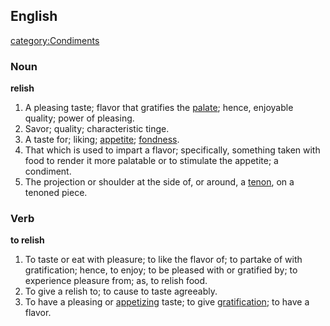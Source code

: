==English==
[[category:Condiments]]
===Noun===

'''relish'''

#A pleasing taste; flavor that gratifies the [[palate]]; hence, enjoyable quality; power of pleasing.
#Savor; quality; characteristic tinge.
#A taste for; liking; [[appetite]]; [[fondness]].
#That which is used to impart a flavor; specifically, something taken with food to render it more palatable or to stimulate the appetite; a condiment.
#The projection or shoulder at the side of, or around, a [[tenon]], on a tenoned piece.

===Verb===

'''to relish'''

#To taste or eat with pleasure; to like the flavor of; to partake of with gratification; hence, to enjoy; to be pleased with or gratified by; to experience pleasure from; as, to relish food.
#To give a relish to; to cause to taste agreeably.
#To have a pleasing or [[appetizing]] taste; to give [[gratification]]; to have a flavor.